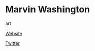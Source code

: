 # Marvin Washington

<Skills>

art

</Skills>

<Personal>

[Website](http://www.wdcstudios.com)

[Twitter](https://twitter.com/wdcstudios)

</Personal>


